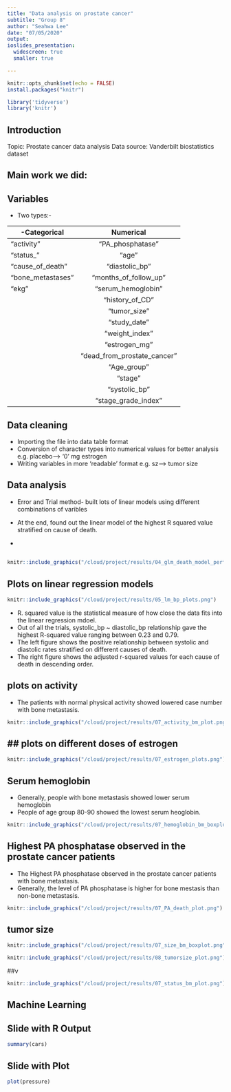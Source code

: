 ```yaml
---
title: "Data analysis on prostate cancer"
subtitle: "Group 8"
author: "Seahwa Lee"
date: "07/05/2020"
output: 
ioslides_presentation:
  widescreen: true
  smaller: true

---
```


```r
knitr::opts_chunk$set(echo = FALSE)
install.packages("knitr")

library('tidyverse')
library('knitr')
```

## Introduction

Topic: Prostate cancer data analysis
Data source: Vanderbilt biostatistics dataset

Main work we did:
- 


## Variables
- Two types:-

-Categorical          Numerical
------------         ---------------
"activity"              "PA_phosphatase"
"status_"               "age"
"cause_of_death"        "diastolic_bp"  
"bone_metastases"       "months_of_follow_up"      
"ekg"                   "serum_hemoglobin"  
                        "history_of_CD"
                        "tumor_size"            
                        "study_date"
                        "weight_index"              
                        "estrogen_mg"
                        "dead_from_prostate_cancer" 
                        "Age_group"  
                        "stage" 
                        "systolic_bp"
                        "stage_grade_index"


## Data cleaning

- Importing the file into data table format
- Conversion of character types into numerical values for better analysis
e.g. placebo--> '0' mg estrogen
- Writing variables in more 'readable' format
e.g. sz--> tumor size


## Data analysis

- Error and Trial method- built lots of linear models using different combinations of varibles







- At the end, found out the linear model of the highest R squared value stratified on cause of death.
- 

## 

```r
knitr::include_graphics("/cloud/project/results/04_glm_death_model_performance.png")

```

## Plots on linear regression models

```r
knitr::include_graphics("/cloud/project/results/05_lm_bp_plots.png")

```

- R. squared value is the statistical measure of how close the data fits into the linear regression mdoel. 
- Out of all the trials, systolic_bp ~ diastolic_bp relationship gave the highest R-squared value ranging between 0.23 and 0.79.
- The left figure shows the positive relationship between systolic and diastolic rates stratified on different causes of death.
- The right figure shows the adjusted r-squared values for each cause of death in descending order. 


## plots on activity
- The patients with normal physical activity showed lowered case number with bone metastasis.

```r
knitr::include_graphics("/cloud/project/results/07_activity_bm_plot.png")

```


## plots on different doses of estrogen
- 
```r
knitr::include_graphics("/cloud/project/results/07_estrogen_plots.png")

```


## Serum hemoglobin 
- Generally, people with bone metastasis showed lower serum hemoglobin
- People of age group 80-90 showed the lowest serum heoglobin. 
```r
knitr::include_graphics("/cloud/project/results/07_hemoglobin_bm_boxplot.png")

```

## Highest PA phosphatase observed in the prostate cancer patients 

- The Highest PA phosphatase observed in the prostate cancer patients  with bone metastasis. 
- Generally, the level of PA phosphatase is higher for bone mestasis than non-bone metastasis.

```r
knitr::include_graphics("/cloud/project/results/07_PA_death_plot.png")

```

## tumor size

```r
knitr::include_graphics("/cloud/project/results/07_size_bm_boxplot.png")

knitr::include_graphics("/cloud/project/results/08_tumorsize_plot.png") 
```
##v 

```r
knitr::include_graphics("/cloud/project/results/07_status_bm_plot.png")

```



## Machine Learning 







## Slide with R Output

```r
summary(cars)
```

## Slide with Plot

```r
plot(pressure)
```

